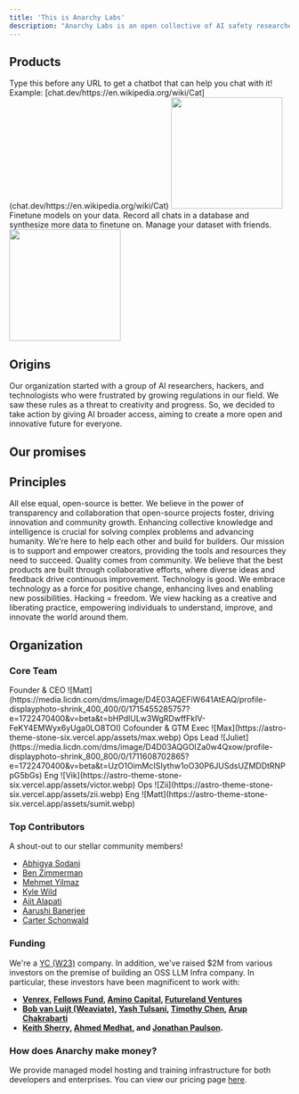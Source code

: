 ```yaml
---
title: 'This is Anarchy Labs'
description: "Anarchy Labs is an open collective of AI safety researchers and developers who decided to rebel against restrictive regulations by giving the world access to AI."
---
```


## Products

<CardGroup cols={2}>
  <Card title="Docs Assistant" icon="comment-dots" href="/chatdev/gettingstarted">
    Type this before any URL to get a chatbot that can help you chat with it!  
    Example: [chat.dev/https://en.wikipedia.org/wiki/Cat](chat.dev/https://en.wikipedia.org/wiki/Cat)
    <Card><img height="200" src="https://github.com/anarchy-ai/docs/blob/main/images/chat.dev%20screenshot.jpg?raw=true" href="chat.dev/https://en.wikipedia.org/wiki/Cat"/></Card>
  </Card>
  <Card title="Training Platform" icon="layer-group" href="https://chat.dev">
    Finetune models on your data. Record all chats in a database and synthesize more data to finetune on. Manage your dataset with friends.
    <Card><img height="200" src="https://github.com/anarchy-ai/docs/blob/main/images/chatdev_platform.jpg?raw=true" /></Card>
  </Card>
</CardGroup>

## Origins

Our organization started with a group of AI researchers, hackers, and technologists who were frustrated by growing regulations in our field. We saw these rules as a threat to creativity and progress. So, we decided to take action by giving AI broader access, aiming to create a more open and innovative future for everyone.

## Our promises

<Steps>
  <Step title="We will move towards open-source, not away from it.">
  </Step>
  <Step title="We will work to accelerate the commoditization of AI.">
  </Step>
  <Step title="We will not judge your use-cases (provided it is legal).">
  </Step>
</Steps>

## Principles

<CardGroup cols={1}>
  <Card title="Open-Source is Better" icon="code-branch">
    All else equal, open-source is better. We believe in the power of transparency and collaboration that open-source projects foster, driving innovation and community growth.
  </Card>
  <Card title="Advancing Intelligence" icon="lightbulb">
    Enhancing collective knowledge and intelligence is crucial for solving complex problems and advancing humanity.
  </Card>
  <Card title="Quality comes from Community" icon="handshake">
    We’re here to help each other and build for builders. Our mission is to support and empower creators, providing the tools and resources they need to succeed.
  </Card>
  <Card title="Quality from Community" icon="users">
    Quality comes from community. We believe that the best products are built through collaborative efforts, where diverse ideas and feedback drive continuous improvement.
  </Card>
  <Card title="Technology Changes The World" icon="gear">
    Technology is good. We embrace technology as a force for positive change, enhancing lives and enabling new possibilities.
  </Card>
  <Card title="Hacker Ethics" icon="unlock">
    Hacking = freedom. We view hacking as a creative and liberating practice, empowering individuals to understand, improve, and innovate the world around them.
  </Card>
</CardGroup>



## Organization

### Core Team


<CardGroup cols={3}>
  <Card title="Matthew Mirman, PhD" href="https://www.linkedin.com/in/matthewmirman/" icon="chess-king">
  Founder & CEO
  <Card href="">
      ![Matt](https://media.licdn.com/dms/image/D4E03AQEFiW641AtEAQ/profile-displayphoto-shrink_400_400/0/1715455285757?e=1722470400&v=beta&t=bHPdlULw3WgRDwffFkIV-FeKY4EMWyx6yUga0LO8TOI)
  </Card>
  </Card>
  <Card title="Max Sonderby" icon="chess-knight" href="https://www.linkedin.com/in/max-sonderby">
    Cofounder & GTM Exec
    <Card href="">
      ![Max](https://astro-theme-stone-six.vercel.app/assets/max.webp)
  </Card>
  </Card>
  <Card title="Juliet Paust" icon="chess-queen" href="https://www.linkedin.com/in/juliet-paust-015a94190/">
    Ops Lead
    <Card href="">
      ![Juliet](https://media.licdn.com/dms/image/D4D03AQGOIZa0w4Qxow/profile-displayphoto-shrink_800_800/0/1711608702865?e=1722470400&v=beta&t=UzO1OimMcISIythw1oO30P6JUSdsUZMDDtRNPpG5bGs)
  </Card>
  </Card>
  <Card title="Victor Odede" icon="chess-rook" href="https://www.linkedin.com/in/victor-odede-aaa907114/">
    Eng
    <Card href="">
      ![Vik](https://astro-theme-stone-six.vercel.app/assets/victor.webp)
  </Card>
  </Card>
  <Card title="Zinhle Maseko" icon="chess-bishop" href="https://www.linkedin.com/in/ziim/">
    Ops
    <Card href="">
      ![Zii](https://astro-theme-stone-six.vercel.app/assets/zii.webp)
  </Card>
  </Card>
  <Card title="Sumit Jangir" icon="chess-rook" href="https://www.linkedin.com/in/sumit-jangir/">
    Eng
    <Card href="">
      ![Matt](https://astro-theme-stone-six.vercel.app/assets/sumit.webp)
  </Card>
  </Card>
</CardGroup>

### Top Contributors

A shout-out to our stellar community members!

- [Abhigya Sodani](https://www.linkedin.com/in/abhigya-sodani-405918160/)
- [Ben Zimmerman](https://www.linkedin.com/in/zimmermananalysis/)
- [Mehmet Yilmaz](https://www.linkedin.com/in/mehmet-mhy/) 
- [Kyle Wild](https://www.linkedin.com/in/kylewild/)
- [Ajit Alapati](https://www.linkedin.com/in/ajit-alapati/)	
- [Aarushi Banerjee](https://www.linkedin.com/in/ab99/)
- [Carter Schonwald](https://www.linkedin.com/in/carter-schonwald-aa178132/)

### Funding 

We're a [YC (W23)](https://www.ycombinator.com/companies/anarchy-labs) company. In addition, we've raised $2M from various investors on the premise of building an OSS LLM Infra company.  In particular, these investors have been magnificent to work with:
- **[Venrex](https://www.venrex.partners/), [Fellows Fund](https://www.fellowsfundvc.com/), [Amino Capital](https://www.aminocapital.com/), [Futureland Ventures](https://www.futurelandventures.com/)**
- **[Bob van Luijt (Weaviate)](https://www.linkedin.com/in/bobvanluijt/), [Yash Tulsani](https://www.linkedin.com/in/yash-tulsani/), [Timothy Chen](https://www.linkedin.com/in/timchen/), [Arup Chakrabarti](https://www.linkedin.com/in/arupchak/)**
- **[Keith Sherry](https://www.linkedin.com/in/keithtsherry/), [Ahmed Medhat](https://www.linkedin.com/in/ahmedmedhatm/), and [Jonathan Paulson](https://www.linkedin.com/in/jonathan-paulson-aa57203a/).**

### How does Anarchy make money?

We provide managed model hosting and training infrastructure for both developers and enterprises. You can view our pricing page [here](/platform/build_your_own_llms/pricing).

<Snippet file="discord.mdx" />
<Snippet file="ycjobs.mdx" />
<Snippet file="contact.mdx" />
